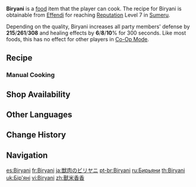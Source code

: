 {{Food Infobox
|id              = 108416
|description     = An aromatic rice dish.
|desc_suspicious = The rice grains are soaked in oil and have thus become translucent. Its greasy smell is rather unpleasant. A layer of oil remains on the plate even after you finish the dish... Best to stay away from greasy food for the next few days...
|desc_basic      = Stir-fry the meat such that it is crispy on the outside and tender on the inside. Then stew it with condiments and long-grain rice. Sprinkle a few Padisarah petals before serving. Every grain is saturated with the aroma of fatty meat and condiments. The dish has an exquisite taste only found in Sumeru.
|desc_delicious  = The golden crown made of long-grain rice and meat is adorned with Padisarah petals, a picture that reminds you of a desert dotted with oases. The enticing scent of spices dances across each grain of rice. Every mouthful soothes your whole body. It won't take long for a customer to empty the plate. They can' help but lick their mouth, savoring the lingering scent.
|type            = DEF-Boosting Dishes
|effectType      = DEF Up
|effect          = Increases all party members' DEF by (var1) and healing effects by (var2)% for 300s.
|eff_att1        = DEF
|eff_att2        = Healing Improvement
|eff_suspicious1 = 215
|eff_basic1      = 261
|eff_delicious1  = 308
|eff_suspicious2 = 6
|eff_basic2      = 8
|eff_delicious2  = 10
|quality         = 4
|region          = Sumeru
|variant         = 
|recipe          = Reach [[Reputation]] Level 7 in [[Sumeru]]
|source1         = {{Sold By|Biryani}}
}}
'''Biryani''' is a [[food]] item that the player can cook. The recipe for Biryani is obtainable from [[Effendi]] for reaching [[Reputation]] Level 7 in [[Sumeru]].

Depending on the quality, Biryani increases all party members' defense by '''215'''/'''261'''/'''308''' and healing effects by '''6'''/'''8'''/'''10'''% for 300 seconds. Like most foods, this has no effect for other players in [[Co-Op Mode]].

==Recipe==
{{Recipe
|type = Cooking
|Rice = 4
|Raw Meat = 3
|Spice = 2
|Padisarah = 1
|sort = Rice;Raw Meat;Spice;Padisarah
}}

===Manual Cooking===
{{Manual Cooking}}

==Shop Availability==
{{Shop Availability}}

==Other Languages==
{{Other Languages
|en      = Biryani
|zhs     = 兽米香香
|zhs_rm  = Shòu Mǐ Xiāngxiāng
|zht     = 獸米香香
|zht_rm  = Shòu Mǐ Xiāngxiāng
|zh_tl   = Fragrant Beast Grain
|ja      = 獣肉のビリヤニ
|ja_rm   = Kemononiku no Biriyani
|ja_tl   = Animal Meat Biryani
|ko      = 짐승고기 필라프
|ko_tl   = Animal Meat Pilaf
|es      = Biryani
|fr      = Biryani
|ru      = Бирьяни
|th      = Biryani
|vi      = Biryani
|de      = Biryani
|id      = Biryani
|pt      = Biryani
|tr      = Biryani
|it      = Biryani
}}

==Change History==
{{Change History|3.0}}

==Navigation==
{{Food Navbox}}

[[es:Biryani]]
[[fr:Biryani]]
[[ja:獣肉のビリヤニ]]
[[pt-br:Biryani]]
[[ru:Бирьяни]]
[[th:Biryani]]
[[uk:Бір'яні]]
[[vi:Biryani]]
[[zh:獸米香香]]